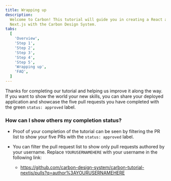 ```yaml
---
title: Wrapping up
description:
  Welcome to Carbon! This tutorial will guide you in creating a React app using
  Next.js with the Carbon Design System.
tabs:
  [
    'Overview',
    'Step 1',
    'Step 2',
    'Step 3',
    'Step 4',
    'Step 5',
    'Wrapping up',
    'FAQ',
  ]
---
```


<PageDescription>

Thanks for completing our tutorial and helping us improve it along the way. If
you want to show the world your new skills, you can share your deployed
application and showcase the five pull requests you have completed with the
green `status: approved` label.

</PageDescription>

### How can I show others my completion status?

- Proof of your completion of the tutorial can be seen by filtering the PR list
  to show your five PRs with the `status: approved` label.

- You can filter the pull request list to show only pull requests authored by
  your username. Replace `YOURUSERNAMEHERE` with your username in the following
  link:

  - https://github.com/carbon-design-system/carbon-tutorial-nextjs/pulls?q=author%3AYOURUSERNAMEHERE

